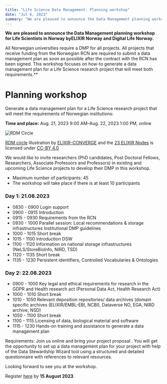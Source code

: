 ```yaml
---
title: "Life Science Data Management: Planning workshop"
date: "Jul 6, 2023"
summary: "We are pleased to announce the Data Management planning workshop for Life Scientists in Norway byELIXIR Norway and Digital Life Norway.All Norwegian universities require a DMP for all projects. All projects that receive funding from the Norwegian RCN are required to submit a data management plan as soon as possible after the contract with the RCN has been signed. This workshop focuses on how-to generate a data management plan for a Life Science research project that will meet both requirements."
---
```


**We are pleased to announce the Data Management planning workshop for Life Scientists in Norway byELIXIR Norway and Digital Life Norway.**

All Norwegian universities require a DMP for all projects. All projects that receive funding from the Norwegian RCN are required to submit a data management plan as soon as possible after the contract with the RCN has been signed. This workshop focuses on how-to generate a data management plan for a Life Science research project that will meet both requirements.**

# Planning workshop

Generate a data management plan for a Life Science research project that
will meet the requirements of Norwegian institutions:

**Time and place:** Aug. 21, 2023 9:00 AM–Aug. 22, 2023 1:00 PM, online

![RDM Circle](https://www.digitallifenorway.org/competence-areas/data-management/events/rdm_circle_final4.svg)


<Callout variant="info">[RDM circle](https://github.com/elixir-europe/rdmkit/blob/master/images/data_life_cycle.svg)
    illustration by [ELIXIR-CONVERGE](https://elixir-europe.org/about-us/how-funded/eu-projects/converge) and the [23
    ELIXIR Nodes](https://elixir-europe.org/about-us/who-we-are/nodes) is licensed under [CC-BY
    4.0](https://creativecommons.org/licenses/by/4.0/)</Callout>

We would like to invite researchers (PhD candidates, Post Doctoral Fellows, Researchers, Associate Professors and Professors) in existing and upcoming Life Science projects to develop their DMP in this workshop.

- Maximum number of participants: 45
- The workshop will take place if there is at least 10 participants

### Day 1: 21.08.2023

- 0830 - 0900 Login support
- 0900 - 0915 Introduction
- 0915 - 0930 Requirements from the RCN
- 0930 - 1000 Parallel session: Local recommendations & storage infrastructures Institutional DMP guidelines
- 1000 - 1015 Short break
- 1015 - 1100 Introduction DSW
- 1100 - 1120 Information on national storage infrastructures (NeLS/StoreBioInfo, NIRD, TSD)
- 1120 - 1135 Short break
- 1135 - 1230 Persistent identifiers, Controlled Vocabularies & Ontologies

### Day 2: 22.08.2023

- 0900 - 1000 Key legal and ethical requirements for research in the GDPR and Health research act (Personal Data Act, Health Research Act)
- 1000 - 1010 Short break
- 1010 - 1050 Relevant deposition repositories/ data archives (domain specific archives (ELIXIR/EMBL-EBI, NCBI), Dataverse NO, EGA, NIRD archive, NSD)
- 1050 - 1100 Short break
- 1100 - 1115 Licensing of data, biological material and software
- 1115 - 1230 Hands-on training and assistance to generate a data management plan

Requirements: Join us online and bring your project proposal . You will get the opportunity to set up a data management plan for your project with help of the Data Stewardship Wizard tool using a structured and detailed questionnaire with references to relevant resources.

Looking forward to see you at the workshop.

Register [here](https://nettskjema.no/a/dmp-ws-0923#/page/1) by **15 August 2023**.
